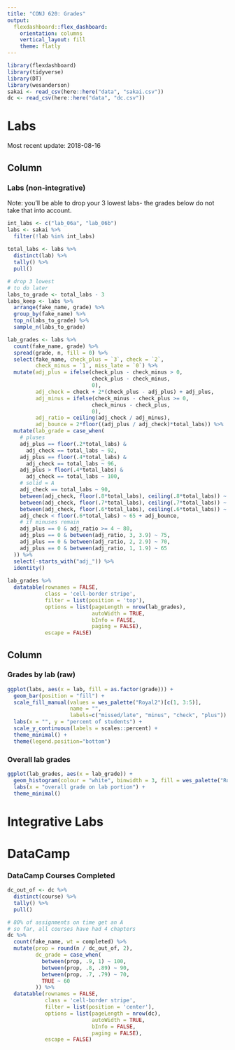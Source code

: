 ```yaml
---
title: "CONJ 620: Grades"
output: 
  flexdashboard::flex_dashboard:
    orientation: columns
    vertical_layout: fill
    theme: flatly
---
```


```r
library(flexdashboard)
library(tidyverse)
library(DT)
library(wesanderson)
sakai <- read_csv(here::here("data", "sakai.csv"))
dc <- read_csv(here::here("data", "dc.csv"))
```

Labs
===================================== 

Most recent update: 2018-08-16

Column {data-width=650}
-----------------------------------------------------------------------

### Labs (non-integrative)

Note: you'll be able to drop your 3 lowest labs- the grades below do not take that into account. 

```r
int_labs <- c("lab_06a", "lab_06b")
labs <- sakai %>% 
  filter(!lab %in% int_labs)
  
total_labs <- labs %>% 
  distinct(lab) %>% 
  tally() %>% 
  pull()

# drop 3 lowest
# to do later
labs_to_grade <- total_labs - 3
labs_keep <- labs %>% 
  arrange(fake_name, grade) %>% 
  group_by(fake_name) %>% 
  top_n(labs_to_grade) %>% 
  sample_n(labs_to_grade)

lab_grades <- labs %>% 
  count(fake_name, grade) %>% 
  spread(grade, n, fill = 0) %>% 
  select(fake_name, check_plus = `3`, check = `2`, 
         check_minus = `1`, miss_late = `0`) %>% 
  mutate(adj_plus = ifelse(check_plus - check_minus > 0, 
                           check_plus - check_minus,
                           0),
         adj_check = check + 2*(check_plus - adj_plus) + adj_plus,
         adj_minus = ifelse(check_minus - check_plus >= 0, 
                           check_minus - check_plus,
                           0),
         adj_ratio = ceiling(adj_check / adj_minus),
         adj_bounce = 2*floor((adj_plus / adj_check)*total_labs)) %>% 
  mutate(lab_grade = case_when(
    # pluses
    adj_plus == floor(.2*total_labs) & 
      adj_check == total_labs ~ 92,
    adj_plus == floor(.4*total_labs) & 
      adj_check == total_labs ~ 96,
    adj_plus > floor(.4*total_labs) & 
      adj_check == total_labs ~ 100,
    # solid = A
    adj_check == total_labs ~ 90,
    between(adj_check, floor(.8*total_labs), ceiling(.8*total_labs)) ~ 80 + adj_bounce,
    between(adj_check, floor(.7*total_labs), ceiling(.7*total_labs)) ~ 75 + adj_bounce,
    between(adj_check, floor(.6*total_labs), ceiling(.6*total_labs)) ~ 70 + adj_bounce,
    adj_check < floor(.6*total_labs) ~ 65 + adj_bounce,
    # if minuses remain
    adj_plus == 0 & adj_ratio >= 4 ~ 80,
    adj_plus == 0 & between(adj_ratio, 3, 3.9) ~ 75,
    adj_plus == 0 & between(adj_ratio, 2, 2.9) ~ 70,
    adj_plus == 0 & between(adj_ratio, 1, 1.9) ~ 65
  )) %>% 
  select(-starts_with("adj_")) %>% 
  identity()
  
lab_grades %>% 
  datatable(rownames = FALSE,
            class = 'cell-border stripe',
            filter = list(position = 'top'),
            options = list(pageLength = nrow(lab_grades), 
                           autoWidth = TRUE,
                           bInfo = FALSE,
                           paging = FALSE),
            escape = FALSE)
```
  


Column {data-width=350}
-----------------------------------------------------------------------

### Grades by lab (raw)

```r
ggplot(labs, aes(x = lab, fill = as.factor(grade))) +
  geom_bar(position = "fill") +
  scale_fill_manual(values = wes_palette("Royal2")[c(1, 3:5)], 
                    name = "",
                    labels=c("missed/late", "minus", "check", "plus")) +
  labs(x = "", y = "percent of students") + 
  scale_y_continuous(labels = scales::percent) +
  theme_minimal() +
  theme(legend.position="bottom")
```

### Overall lab grades

```r
ggplot(lab_grades, aes(x = lab_grade)) +
  geom_histogram(colour = "white", binwidth = 3, fill = wes_palette("Royal2")[5]) +
  labs(x = "overall grade on lab portion") +
  theme_minimal() 
```



Integrative Labs
=====================================  


DataCamp
=====================================  


### DataCamp Courses Completed

```r
dc_out_of <- dc %>% 
  distinct(course) %>% 
  tally() %>% 
  pull()

# 80% of assignments on time get an A
# so far, all courses have had 4 chapters
dc %>% 
  count(fake_name, wt = completed) %>% 
  mutate(prop = round(n / dc_out_of, 2),
         dc_grade = case_when(
           between(prop, .9, 1) ~ 100,
           between(prop, .8, .89) ~ 90,
           between(prop, .7, .79) ~ 70,
           TRUE ~ 60
         )) %>% 
  datatable(rownames = FALSE,
            class = 'cell-border stripe',
            filter = list(position = 'center'),
            options = list(pageLength = nrow(dc), 
                           autoWidth = TRUE,
                           bInfo = FALSE,
                           paging = FALSE),
            escape = FALSE)
```